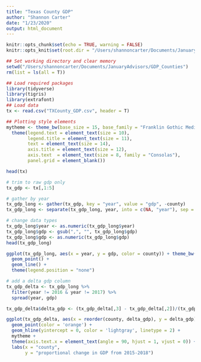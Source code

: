 ```yaml
---
title: "Texas County GDP"
author: "Shannon Carter"
date: "1/23/2020"
output: html_document
---
```


```r

knitr::opts_chunk$set(echo = TRUE, warning = FALSE)
knitr::opts_knit$set(root.dir = "/Users/shannoncarter/Documents/JanuaryAdvisors/GDP_Counties")

```


```r
## Set working directory and clear memory
setwd("/Users/shannoncarter/Documents/JanuaryAdvisors/GDP_Counties")
rm(list = ls(all = T))

## Load required packages
library(tidyverse)
library(tigris)
library(extrafont)
## Load data
tx <- read.csv("TXCounty_GDP.csv", header = T)

## Plotting style elements
mytheme <- theme_bw(base_size = 15, base_family = "Franklin Gothic Medium") +
  theme(legend.text = element_text(size = 10),
        legend.title = element_text(size = 11),
        text = element_text(size = 14),     
        axis.title = element_text(size = 12),
        axis.text  = element_text(size = 8, family = "Consolas"),
        panel.grid = element_blank())
```

```r
head(tx)
```

```r
# trim to raw gdp only
tx_gdp <- tx[,1:5]

# gather by year
tx_gdp_long <- gather(tx_gdp, key = "year", value = "gdp", -county)
tx_gdp_long <- separate(tx_gdp_long, year, into = c(NA, "year"), sep = "_")

# change data types
tx_gdp_long$year <- as.numeric(tx_gdp_long$year)
tx_gdp_long$gdp <- gsub(",", "", tx_gdp_long$gdp)
tx_gdp_long$gdp <- as.numeric(tx_gdp_long$gdp)
head(tx_gdp_long)
```

```r
ggplot(tx_gdp_long, aes(x = year, y = gdp, color = county)) + theme_bw() +
  geom_point() +
  geom_line() +
  theme(legend.position = "none")
```

```r
# add a delta gdp column
tx_gdp_delta <- tx_gdp_long %>% 
  filter(year != 2016 & year != 2017) %>% 
  spread(year, gdp)

tx_gdp_delta$delta_gdp <- (tx_gdp_delta[,3] - tx_gdp_delta[,2])/(tx_gdp_delta[,2])

ggplot(tx_gdp_delta, aes(x = reorder(county, delta_gdp), y = delta_gdp)) +
  geom_point(color = 'orange') +
  geom_hline(yintercept = 0, color = 'lightgray', linetype = 2) +
  mytheme +
  theme(axis.text.x = element_text(angle = 90, hjust = 1, vjust = 0)) +
  labs(x = "county",
       y = "proportional change in GDP from 2015-2018")
```


